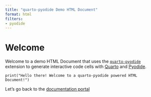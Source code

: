 ```yaml
---
title: "quarto-pyodide Demo HTML Document"
format: html
filters:
- pyodide
---
```


# Welcome

Welcome to a demo HTML Document that uses the [`quarto-pyodide`](https://github.com/coatless-quarto/pyodide) extension to generate interactive code cells with [Quarto](https://quarto.org) and [Pyodide](https://pyodide.org/en/stable/).

```pyodide-python
print("Hello there! Welcome to a quarto-pyodide powered HTML Document!")
```

Let's go back to the [documentation portal](../../)
